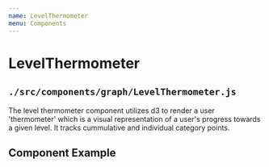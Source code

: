 ```yaml
---
name: LevelThermometer
menu: Components
---
```



# LevelThermometer
## ```./src/components/graph/LevelThermometer.js```

The level thermometer component utilizes d3 to render a user 'thermometer' which is a visual representation of a user's progress towards a given level. 
It tracks cummulative and individual category points.

## Component Example
<Playground>
    <LevelThermometer />
</ Playground>